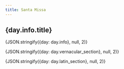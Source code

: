 ```yaml
---
title: Santa Missa
---
```




## {day.info.title}

{JSON.stringify({day: day.info}, null, 2)}

{JSON.stringify({day: day.vernacular_section}, null, 2)}

{JSON.stringify({day: day.latin_section}, null, 2)}
